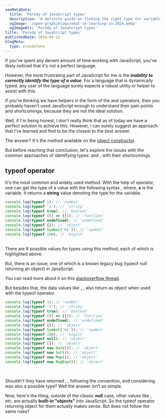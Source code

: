 ```yaml
---
seoMetaData:
  title: 'Parody of JavaScript types'
  description: 'A definite guide on finding the right type for variable in JavaScript, removing old classical bugs and achieving completeness.'
  ogImage: '/open-graph/blogs/what-im-learning-in-2024.webp'
  ogImageAlt: 'Parody of JavaScript types'
title: 'Parody of JavaScript types'
publishedDate: 2024-04-12
blogMeta:
  type: standalone
---
```


If you've spent any decent amount of time working with JavaScript, you've likely noticed that it's not a perfect language.

However, the most frustrating part of JavaScript for me is the **_inability to correctly identify the type of a value_**. For a language that is dynamically typed, any user of the language surely expects a robust utility or helper to assist with this.

If you're thinking we have helpers in the form of the <InlineCode code="typeof"/> and <InlineCode code="instanceOf"/> operators, then you probably haven't used JavaScript enough to understand their pain points and shortcomings, because they are not the ideal solution.

Well, if I'm being honest, I don't really think that as of today we have a perfect solution to achieve this. However, I can surely suggest an approach that I've learned and find to be the closest to the best answer.

The answer? It's the <InlineCode code="Object.prototype.toString()"/> method available on the [object constructor](https://developer.mozilla.org/en-US/docs/Web/JavaScript/Reference/Global_Objects/Object/Object 'Read more about JavaScript Object constructor on MDN').

But before reaching that conclusion, let's explore the issues with the common approaches of identifying types: <InlineCode code="typeof"/> and <InlineCode code="instanceOf"/>, with their shortcomings.

## typeof operator

It's the most common and widely used method. With the help of <InlineCode code="typeof"/> operator, one can get the type of a value with the following syntax <InlineCode code="typeof x"/>, where, **x** is the variable. It returns a **string** value denoting the type for the variable.

```js title="./src/utils/getType.js"
console.log(typeof 1); // 'number'
console.log(typeof '1'); // 'string'
console.log(typeof true); // 'boolean'
console.log(typeof (() => {})); // 'function'
console.log(typeof undefined); // 'undefined'
console.log(typeof {}); // 'object'
console.log(typeof Symbol('hi')); // 'symbol'
console.log(typeof 10n); // 'bigint'
```

<br />
There are 8 possible values for types using this method, each of which is highlighted above.

But, there is an issue, one of which is a known legacy bug (typeof null returning an object) in JavaScript.

You can read more about it on this [stackoverflow thread](https://stackoverflow.com/questions/18808226/why-is-typeof-null-object 'Stackoverflow thread for learning why typeof null returns an object').

But besides that, the data values like <InlineCode code="Map"/>, <InlineCode code="Set"/> , <InlineCode code="Date"/> also return as object when used with the typeof operator.

```js title="./src/utils/getType.js"  ins={9-16}
console.log(typeof 1); // 'number'
console.log(typeof '1'); // 'string'
console.log(typeof true); // 'boolean'
console.log(typeof (() => {})); // 'function'
console.log(typeof undefined); // 'undefined'
console.log(typeof {}); // 'object'
console.log(typeof Symbol('hi')); // 'symbol'
console.log(typeof 10n); // 'bigint'
console.log(typeof null); // 'object'
console.log(typeof []); // 'object'
console.log(typeof new Date()); // 'object'
console.log(typeof new Set()); // 'object'
console.log(typeof new Map()); // 'object'
console.log(typeof new RegExp()); // 'object'
```

<br />

Shouldn't they have returned <InlineCode code="date"/>, <InlineCode code="map"/>, <InlineCode code="set"/> following the convention, and considering <InlineCode code="function"/> was also a possible type? Well the answer isn't so simple.

Now, here'e the thing, outside of the classic **null** case, other values like <InlineCode code="Map"/>, <InlineCode code="Set"/> etc, are actually **built-in "objects"** into JavaScript. So the typeof operator returning object for them actually makes sense. But <InlineCode code="typeof (()=>{})"/> does not follow the same rules?
